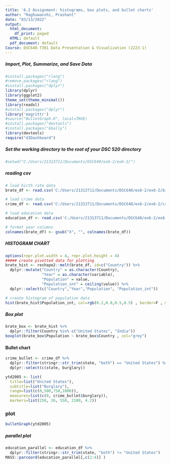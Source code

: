 ```yaml
---
title: '6.2 Assignment: histograms, box plots, and bullet charts'
author: "Raghuwanshi, Prashant"
date: "03/13/2022"
output:
  html_document:
    df_print: paged
  HTML: default
  pdf_document: default
Course: DSC640-T301 Data Presentation & Visualization (2223-1)
---
```

##### Import, Plot, Summarize, and Save Data
```r
#install.packages("rlang")
#remove.packages("rlang")
#install.packages("dplyr")
library(dplyr)
library(ggplot2)
theme_set(theme_minimal())
library(readxl)
#install.packages("dplyr")
library('magrittr')
#source("BulletGraph.R", local=TRUE)
#install.packages("devtools")
#install.packages("GGally")
library(devtools)
require("d3Dashboard")
```
##### Set the working directory to the root of your DSC 520 directory
```r
#setwd("C:/Users/21313711/Documents/DSC640/ex6-2/ex6-2/")
```
##### reading csv
```r
# load birth rate data
brate_df <- read.csv('C:/Users/21313711/Documents/DSC640/ex6-2/ex6-2/birth-rate.csv')

# load crime data
crime_df <- read.csv('C:/Users/21313711/Documents/DSC640/ex6-2/ex6-2/crimeratesbystate-formatted.csv') 

# load education data
education_df <- read.csv('C:/Users/21313711/Documents/DSC640/ex6-2/ex6-2/education.csv') 

# format year columns
colnames(brate_df) <- gsub("X", "", colnames(brate_df))
```
##### HISTOGRAM CHART
```r
options(repr.plot.width = 4, repr.plot.height = 4)
##### create pivotted data for plotting
brate_hist <- reshape2::melt(brate_df, id=c("Country")) %>%
  dplyr::mutate("Country" = as.character(Country),
                "Year" = as.character(variable),
                "Population" = value,
                "Population_int" = ceiling(value)) %>% 
  dplyr::select(c("Country","Year","Population", "Population_int"))

# create histogram of population data
hist(brate_hist$Population_int, col=rgb(0.2,0.8,0.5,0.5) , border=F , main="")
```
#####  Box plot
```r
brate_box <- brate_hist %>% 
  dplyr::filter(Country %in% c("United States", "India"))
boxplot(brate_box$Population ~ brate_box$Country , col="grey")
```
#### Bullet chart
```r
crime_bullet <- crime_df %>% 
  dplyr::filter(stringr::str_trim(state, "both") == "United States") %>% 
  dplyr::select(c(state, burglary))

ytd2005 <- list(
  title=list("United States"),
  subtitle=list("Burglary"),
  range=list(c(0,500,750,1000)),
  measures=list(c(0, crime_bullet$burglary)),
  markers=list(250, 26, 550, 2100, 4.2))
```
### plot
```r
bulletGraph(ytd2005)
```
##### parallel plot
```r
education_parallel <- education_df %>% 
  dplyr::filter(stringr::str_trim(state, "both") != "United States")
MASS::parcoord(education_parallel[,c(2:4)] )
```

